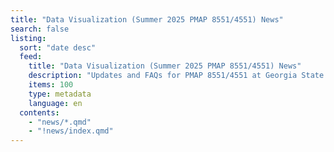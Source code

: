 ```yaml
---
title: "Data Visualization (Summer 2025 PMAP 8551/4551) News"
search: false
listing:
  sort: "date desc"
  feed: 
    title: "Data Visualization (Summer 2025 PMAP 8551/4551) News"
    description: "Updates and FAQs for PMAP 8551/4551 at Georgia State University, Summer 2025"
    items: 100
    type: metadata
    language: en
  contents:
    - "news/*.qmd"
    - "!news/index.qmd"
---
```

